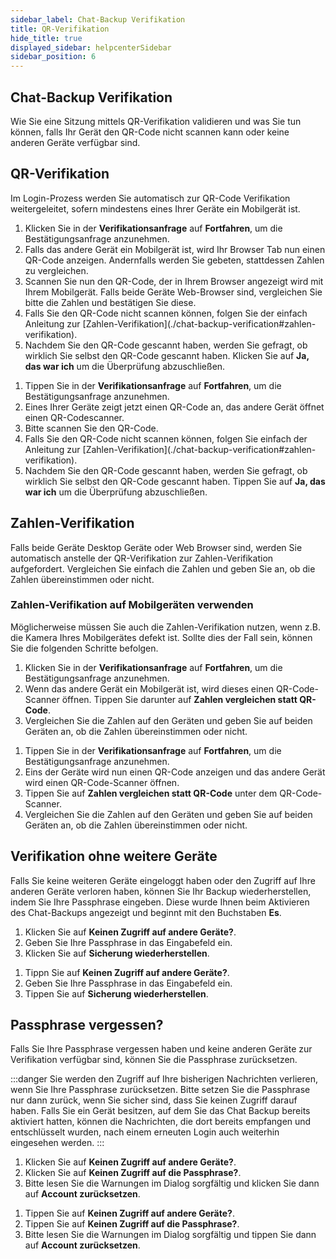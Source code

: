 ```yaml
---
sidebar_label: Chat-Backup Verifikation
title: QR-Verifikation
hide_title: true
displayed_sidebar: helpcenterSidebar
sidebar_position: 6
---
```



<div class="hero hero--primary">
  <div class="container">
    <h2 class="hero__title">Chat-Backup Verifikation</h2>
    <p class="hero__subtitle">Wie Sie eine Sitzung mittels QR-Verifikation validieren und was Sie tun können, falls Ihr Gerät den QR-Code nicht scannen kann oder keine anderen Geräte verfügbar sind.</p>
  </div>
</div>

## QR-Verifikation

Im Login-Prozess werden Sie automatisch zur QR-Code Verifikation weitergeleitet, sofern mindestens eines Ihrer Geräte ein Mobilgerät ist. 

<Tabs>
  <TabItem value="desktop" label="Desktop" default>
  <ol>
    <li>Klicken Sie in der <b>Verifikationsanfrage</b> auf <b>Fortfahren</b>, um die Bestätigungsanfrage anzunehmen.</li>
    <li>Falls das andere Gerät ein Mobilgerät ist, wird Ihr Browser Tab nun einen QR-Code anzeigen. Andernfalls werden Sie gebeten, stattdessen Zahlen zu vergleichen.</li>
    <li>Scannen Sie nun den QR-Code, der in Ihrem Browser angezeigt wird mit Ihrem Mobilgerät. Falls beide Geräte Web-Browser sind, vergleichen Sie bitte die Zahlen und bestätigen Sie diese.</li>
    <li>Falls Sie den QR-Code nicht scannen können, folgen Sie der einfach Anleitung zur [Zahlen-Verifikation](./chat-backup-verification#zahlen-verifikation).</li>
    <li>Nachdem Sie den QR-Code gescannt haben, werden Sie gefragt, ob wirklich Sie selbst den QR-Code gescannt haben. Klicken Sie auf <b>Ja, das war ich</b> um die Überprüfung abzuschließen.</li>
  </ol>
  </TabItem>
  <TabItem value="mobile" label="Mobil">
  <ol>
    <li>Tippen Sie in der <b>Verifikationsanfrage</b> auf <b>Fortfahren</b>, um die Bestätigungsanfrage anzunehmen.</li>
    <li>Eines Ihrer Geräte zeigt jetzt einen QR-Code an, das andere Gerät öffnet einen QR-Codescanner.</li>
    <li>Bitte scannen Sie den QR-Code.</li>
    <li>Falls Sie den QR-Code nicht scannen können, folgen Sie einfach der Anleitung zur [Zahlen-Verifikation](./chat-backup-verification#zahlen-verifikation).</li>
    <li>Nachdem Sie den QR-Code gescannt haben, werden Sie gefragt, ob wirklich Sie selbst den QR-Code gescannt haben. Tippen Sie auf <b>Ja, das war ich</b> um die Überprüfung abzuschließen.</li>
  </ol>
  </TabItem>
</Tabs>


## Zahlen-Verifikation

Falls beide Geräte Desktop Geräte oder Web Browser sind, werden Sie automatisch anstelle der QR-Verifikation zur Zahlen-Verifikation aufgefordert. Vergleichen Sie einfach die Zahlen und geben Sie an, ob die Zahlen übereinstimmen oder nicht.  

### Zahlen-Verifikation auf Mobilgeräten verwenden

Möglicherweise müssen Sie auch die Zahlen-Verifikation nutzen, wenn z.B. die Kamera Ihres Mobilgerätes defekt ist. Sollte dies der Fall sein, können Sie die folgenden Schritte befolgen. 

<Tabs>
  <TabItem value="desktop" label="Desktop" default>
  <ol>
    <li>Klicken Sie in der <b>Verifikationsanfrage</b> auf <b>Fortfahren</b>, um die Bestätigungsanfrage anzunehmen.</li>
    <li>Wenn das andere Gerät ein Mobilgerät ist, wird dieses einen QR-Code-Scanner öffnen. Tippen Sie darunter auf <b>Zahlen vergleichen statt QR-Code</b>.</li>
    <li>Vergleichen Sie die Zahlen auf den Geräten und geben Sie auf beiden Geräten an, ob die Zahlen übereinstimmen oder nicht.</li>
  </ol>
  </TabItem>
  <TabItem value="mobile" label="Mobil">
  <ol>
    <li>Tippen Sie in der <b>Verifikationsanfrage</b> auf <b>Fortfahren</b>, um die Bestätigungsanfrage anzunehmen.</li>
    <li>Eins der Geräte wird nun einen QR-Code anzeigen und das andere Gerät wird einen QR-Code-Scanner öffnen.</li>
    <li>Tippen Sie auf <b>Zahlen vergleichen statt QR-Code</b> unter dem QR-Code-Scanner.</li>
    <li>Vergleichen Sie die Zahlen auf den Geräten und geben Sie auf beiden Geräten an, ob die Zahlen übereinstimmen oder nicht.</li>
  </ol>
  </TabItem>
</Tabs>


## Verifikation ohne weitere Geräte

Falls Sie keine weiteren Geräte eingeloggt haben oder den Zugriff auf Ihre anderen Geräte verloren haben, können Sie Ihr Backup wiederherstellen, indem Sie Ihre Passphrase eingeben. Diese wurde Ihnen beim Aktivieren des Chat-Backups angezeigt und beginnt mit den Buchstaben <b>Es</b>.

<Tabs>
  <TabItem value="desktop" label="Desktop" default>
  <ol>
    <li>Klicken Sie auf <b>Keinen Zugriff auf andere Geräte?</b>.</li>
    <li>Geben Sie Ihre Passphrase in das Eingabefeld ein.</li>
    <li>Klicken Sie auf <b>Sicherung wiederherstellen</b>.</li>
  </ol>
  </TabItem>
  <TabItem value="mobile" label="Mobil">
  <ol>
    <li>Tippn Sie auf <b>Keinen Zugriff auf andere Geräte?</b>.</li>
    <li>Geben Sie Ihre Passphrase in das Eingabefeld ein.</li>
    <li>Tippen Sie auf <b>Sicherung wiederherstellen</b>.</li>
  </ol>
  </TabItem>
</Tabs>

## Passphrase vergessen?

Falls Sie Ihre Passphrase vergessen haben und keine anderen Geräte zur Verifikation verfügbar sind, können Sie die Passphrase zurücksetzen.  

:::danger
Sie werden den Zugriff auf Ihre bisherigen Nachrichten verlieren, wenn Sie Ihre Passphrase zurücksetzen. Bitte setzen Sie die Passphrase nur dann zurück, wenn Sie sicher sind, dass Sie keinen Zugriff darauf haben. 
Falls Sie ein Gerät besitzen, auf dem Sie das Chat Backup bereits aktiviert hatten, können die Nachrichten, die dort bereits empfangen und entschlüsselt wurden, nach einem erneuten Login auch weiterhin eingesehen werden.
:::

<Tabs>
  <TabItem value="desktop" label="Desktop" default>
  <ol>
    <li>Klicken Sie auf <b>Keinen Zugriff auf andere Geräte?</b>.</li>
    <li>Klicken Sie auf <b>Keinen Zugriff auf die Passphrase?</b>.</li>
    <li>Bitte lesen Sie die Warnungen im Dialog sorgfältig und klicken Sie dann auf <b>Account zurücksetzen</b>.</li>
  </ol>
  </TabItem>
  <TabItem value="mobile" label="Mobil">    
  <ol>
    <li>Tippen Sie auf <b>Keinen Zugriff auf andere Geräte?</b>.</li>
    <li>Tippen Sie auf <b>Keinen Zugriff auf die Passphrase?</b>.</li>
    <li>Bitte lesen Sie die Warnungen im Dialog sorgfältig und tippen Sie dann auf <b>Account zurücksetzen</b>.</li>
  </ol>
  </TabItem>
</Tabs>
